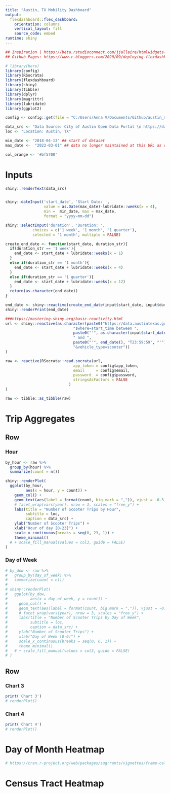 ```yaml
---
title: "Austin, TX Mobility Dashboard"
output: 
  flexdashboard::flex_dashboard:
    orientation: columns
    vertical_layout: fill
    source_code: embed
runtime: shiny
---
```


<style>                     
.navbar {
  background-color:#bf5700;
}
</style>   


```r
## Inspiration | https://beta.rstudioconnect.com/jjallaire/htmlwidgets-showcase-storyboard/htmlwidgets-showcase-storyboard.html
## Github Pages: https://www.r-bloggers.com/2020/09/deploying-flexdashboard-on-github-pages/ 

# library(here)
library(config)
library(RSocrata)
library(flexdashboard)
library(shiny)
library(tibble)
library(dplyr)
library(magrittr)
library(lubridate)
library(ggplot2)

config <- config::get(file = "C:/Users/Anna V/Documents/Github/austin_micromobility/00_config/config.yml", use_parent = TRUE)

data_src <- "Data Source: City of Austin Open Data Portal \n https://data.austintexas.gov/"
loc <- "Location: Austin, TX"

min_date <- "2018-04-13" ## start of dataset
max_date <-  "2022-03-01" ## data no longer maintained at this URL as of March 1, 2022

col_orange <- '#bf5700'
```


Inputs {.sidebar}
=====================================  

```r
shiny::renderText(data_src)


shiny::dateInput('start_date', 'Start Date: ', 
                 value = as.Date(max_date)-lubridate::weeks(x = 4),
                 min =  min_date, max = max_date,
                 format = "yyyy-mm-dd")

shiny::selectInput('duration', 'Duration: ', 
            choices = c('1 week', '1 month', '1 quarter'), 
            selected = '1 month', multiple = FALSE)

create_end_date <- function(start_date, duration_str){
  if(duration_str == '1 week'){
    end_date <- start_date + lubridate::weeks(x = 1)
  }
  else if(duration_str == '1 month'){
    end_date <- start_date + lubridate::weeks(x = 4)
  }
  else if(duration_str == '1 quarter'){
    end_date <- start_date + lubridate::weeks(x = 12)
  }
  return(as.character(end_date))
}

end_date <- shiny::reactive(create_end_date(input$start_date, input$duration))
shiny::renderPrint(end_date)
```

```r
###https://mastering-shiny.org/basic-reactivity.html
url <- shiny::reactive(as.character(paste0("https://data.austintexas.gov/resource/7d8e-dm7r.csv?",
                              "$where=start_time between ",
                              paste0("'", as.character(input$start_date()), "T00:00:00", "'"),
                              " and ",
                              paste0("'", end_date(), "T23:59:59", "'"),
                              "&vehicle_type=scooter"))
)
```


```r
raw <- reactive(RSocrata::read.socrata(url,
                              app_token = config$app_token,
                              email     = config$email,
                              password  = config$password,
                              stringsAsFactors = FALSE
                            )
)

raw <- tibble::as_tibble(raw)
```

Trip Aggregates
=====================================  

Row
-------------------------------------
    
### Hour
    
```r
by_hour <- raw %>%
  group_by(hour) %>%
  summarize(count = n())

shiny::renderPlot(
  ggplot(by_hour,
         aes(x = hour, y = count)) +
    geom_col() +
    geom_text(aes(label = format(count, big.mark = ",")), vjust = -0.3, size = 2) +
    # facet_wrap(vars(year), nrow = 3, scales = "free_y") +
    labs(title = "Number of Scooter Trips by Hour",
         subtitle = loc,
         caption = data_src) +
    ylab("Number of Scooter Trips") +
    xlab("Hour of day [0-23]") +
    scale_x_continuous(breaks = seq(0, 23, 1)) +
    theme_minimal()
  # + scale_fill_manual(values = col3, guide = FALSE)
)
```
 
### Day of Week
    
```r
# by_dow <- raw %>%
#   group_by(day_of_week) %>%
#   summarize(count = n())
# 
# shiny::renderPlot(
#   ggplot(by_dow,
#          aes(x = day_of_week, y = count)) +
#     geom_col() +
#     geom_text(aes(label = format(count, big.mark = ",")), vjust = -0.3, size = 2) +
#     # facet_wrap(vars(year), nrow = 3, scales = "free_y") +
#     labs(title = "Number of Scooter Trips by Day of Week",
#          subtitle = loc,
#          caption = data_src) +
#     ylab("Number of Scooter Trips") +
#     xlab("Day of Week [0-6]") +
#     scale_x_continuous(breaks = seq(0, 6, 1)) +
#     theme_minimal()
#   # + scale_fill_manual(values = col3, guide = FALSE)
# )
``` 

Row
-------------------------------------
    
### Chart 3
    
```r
print('Chart 3')
# renderPlot()
```
 
### Chart 4
    
```r
print('Chart 4')
# renderPlot()
``` 



Day of Month Heatmap
=====================================  
```r
# https://cran.r-project.org/web/packages/sugrrants/vignettes/frame-calendar.html
```


Census Tract Heatmap
=====================================  
